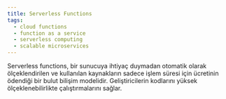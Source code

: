 ```yaml
---
title: Serverless Functions
tags:
  - cloud functions
  - function as a service
  - serverless computing
  - scalable microservices
---
```


Serverless functions, bir sunucuya ihtiyaç duymadan otomatik olarak ölçeklendirilen ve kullanılan kaynakların sadece işlem süresi için ücretinin ödendiği bir bulut bilişim modelidir. Geliştiricilerin kodlarını yüksek ölçeklenebilirlikte çalıştırmalarını sağlar.
